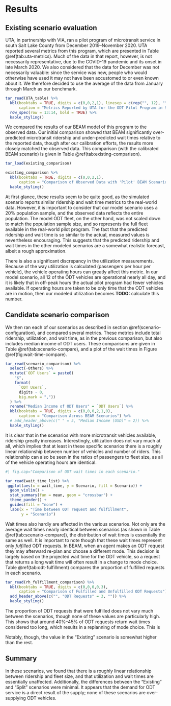 # Results

## Existing scenario evaluation
UTA, in partnership with VIA, ran a pilot program of microtransit service in south Salt Lake County from December 2019--November 2020. UTA reported several metrics from this program, which are presented in Table \@ref(tab:uta-metrics). Much of the data in that report, however, is not necessarily representative, due to the COVID-19 pandemic and its onset in late March 2020. We also considered that the data for December was not necessarily valuable: since the service was new, people who would otherwise have used it may not have been accustomed to or even known about it. We therefore decided to use the average of the data from January through March as our benchmark.

```r
tar_read(UTA_table) %>%
  kbl(booktabs = TRUE, digits = c(0,0,2,1), linesep = c(rep("", 12), "\\addlinespace"),
      caption = "Metrics Reported by UTA for the ODT Pilot Program in Salt Lake County") %>%
  row_spec(row = 13:14, bold = TRUE) %>%
  kable_styling()
```

We compared the results of our BEAM model of this program to the observed data. Our initial comparison showed that BEAM significantly over-predicted microtransit ridership and under-predicted wait times relative to the reported data, though after our calibration efforts, the results more closely matched the observed data. This comparison (with the calibrated BEAM scenario) is given in Table \@ref(tab:existing-comparison).

```r
tar_load(existing_comparison)

existing_comparison %>%
  kbl(booktabs = TRUE, digits = c(0,0,2,1),
      caption = "Comparison of Observed Data with 'Pilot' BEAM Scenario") %>%
  kable_styling()
```

At first glance, these results seem to be quite good, as the simulated scenario reports similar ridership and wait time metrics to the real-world data. However, it is important to consider that our model scenario uses a 20% population sample, and the observed data reflects the entire population. The model ODT fleet, on the other hand, was not scaled down to match the population sample size, and so represents the full fleet available in the real-world pilot program. The fact that the predicted ridership and wait time is so similar to the actual, measured values is nevertheless encouraging. This suggests that the predicted ridership and wait times in the other modeled scenarios are a somewhat realistic forecast, albeit a rough approximation.

There is also a significant discrepancy in the utilization measurements. Because of the way utilization is calculated (passengers per hour per vehicle), the vehicle operating hours can greatly affect this metric. In our model scenario, all 12 of the ODT vehicles are operational nearly all day, and it is likely that in off-peak hours the actual pilot program had fewer vehicles available. If operating hours are taken to be only time that the ODT vehicles are in motion, then our modeled utilization becomes **TODO:** calculate this number.


## Candidate scenario comparison
We then ran each of our scenarios as described in section \@ref(scenario-configuration), and compared several metrics. These metrics include total ridership, utilization, and wait time, as in the previous comparison, but also includes median income of ODT users. These comparisons are given in Table \@ref(tab:scenario-compare), and a plot of the wait times in Figure \@ref(fig:wait-time-compare).

```r
tar_read(scenario_comparison) %>% 
  select(-Others) %>% 
  mutate(`ODT Users` = paste0(
    "$",
    format(
      `ODT Users`,
      digits - 0,
      big.mark = ","))
  ) %>% 
  rename("Median Income of ODT Users" = `ODT Users`) %>% 
  kbl(booktabs = TRUE, digits = c(0,0,0,2,1,0),
      caption = "Comparison Across BEAM Scenarios") %>% 
  # add_header_above(c(" " = 5, "Median Income (USD)" = 2)) %>% 
  kable_styling()
```

It is clear that in the scenarios with more microtransit vehicles available, ridership greatly increases. Interestingly, utilization does not vary much at all, which implies that at least in these specific scenarios there is a roughly linear relationship between number of vehicles and number of riders. This relationship can also be seen in the ratios of passengers to fleet size, as all of the vehicle operating hours are identical.

```r
#| fig.cap="Comparison of ODT wait times in each scenario."

tar_read(wait_time_list) %>% 
 ggplot(aes(x = wait_time, y = Scenario, fill = Scenario)) +
  geom_violin() +
  stat_summary(fun = mean, geom = "crossbar") +
  theme_pander() +
  guides(fill = "none") +
  labs(x = "Time between ODT request and fulfillment",
       y = "Scenario")
```

Wait times also hardly are affected in the various scenarios. Not only are the average wait times nearly identical between scenarios (as shown in Table \@ref(tab:scenario-compare)), the distribution of wait times is essentially the same as well. It is important to note though that these wait times represent only _fulfilled_ ODT requests. In BEAM, when an agent makes an ODT request they may afterward re-plan and choose a different mode. This decision is largely based on the projected wait time for the ODT vehicle, so a request that returns a long wait time will often result in a change to mode choice. Table \@ref(tab:odt-fulfillment) compares the proportion of fulfilled requests in each scenario.

```r
tar_read(rh_fulfillment_comparison) %>%
  kbl(booktabs = TRUE, digits = c(0,0,0,0,3),
      caption = "Comparison of Fulfilled and Unfulfilled ODT Requests") %>%
  add_header_above(c("", "ODT Requests" = 3, "")) %>% 
  kable_styling()
```

The proportion of ODT requests that were fulfilled does not vary much between the scenarios, though none of these values are particularly high. This shows that around 40%--45% of ODT requests return wait times considered too long, which results in a replanning of mode choice. This is 

Notably, though, the value in the "Existing" scenario is somewhat higher than the rest. 


## Summary

In these scenarios, we found that there is a roughly linear relationship between ridership and fleet size, and that utilization and wait times are essentially unaffected. Additionally, the differences between the "Existing" and "Split" scenarios were minimal. It appears that the demand for ODT service is a direct result of the supply; none of these scenarios are over-supplying ODT vehicles.
